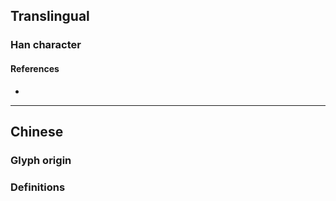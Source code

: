 {{also|墊}}
{{character info}}
==Translingual==

===Han character===
{{Han char|rn=32|rad=土|as=06|sn=9|four=|canj=QIG|ids=⿱执土}}

====References====
* {{Han ref|kx=0228.291|hdz=10437.040|uh=57AB|ud=22443}}

----

==Chinese==

===Glyph origin===
{{Han simp|墊|f=執|t=执}}

===Definitions===
{{zh-see|墊}}